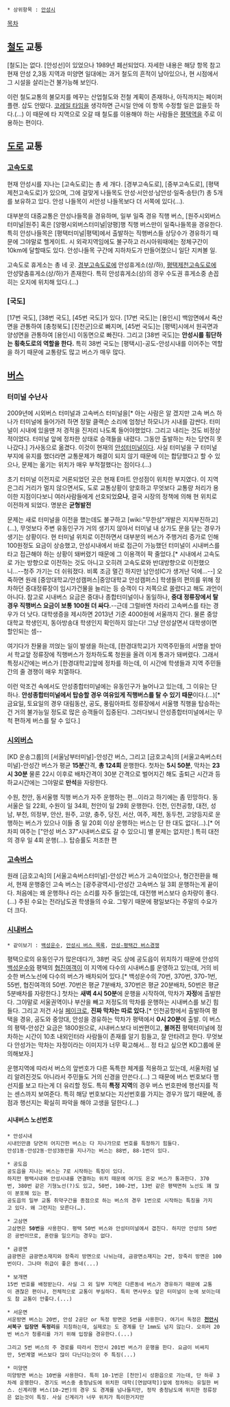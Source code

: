  * 상위항목 : [[안성시]]

[[목차]]
== [[철도]] 교통 ==
[철도]는 없다. [안성선]이 있었으나 1989년 폐선되었다. 자세한 내용은 해당 항목 참고
현재 안성 2,3동 지역과 미양면 일대에는 과거 철도의 흔적이 남아있으나, 현 시점에서 그 시설을 살리는건 불가능해 보인다.

이런 철도교통의 불모지를 메꾸는 산업철도와 전철 계획이 존재하나, 아직까지는 페이퍼플랜. 삽도 안떴다. [[코레일 타임]]을 생각하면 근시일 안에 이 항목 수정할 일은 없을듯 하다.(...) 이 때문에 타 지역으로 오갈 때 철도를 이용해야 하는 사람들은 [[평택역]]을 주로 이용하는 편이다. 

== [[도로]] 교통 ==
=== [[고속도로]] ===
현재 안성시를 지나는 [고속도로]는 총 세 개다. [경부고속도로], [중부고속도로], [평택제천고속도로]가 있으며, 그에 걸맞게 나들목도 안성·서안성·남안성·일죽·송탄(?) 총 5개를 보유하고 있다. 안성 나들목이 서안성 나들목보다 더 서쪽에 있다(…).

대부분의 대중교통은 안성나들목을 경유하며, 일부 일죽 경유 직행 버스, [원주시외버스터미널|원주] 혹은 [양평시외버스터미널|양평]행 직행 버스만이 일죽나들목을 경유한다. 특히 안성나들목은 [평택터미널|평택]에서 출발하는 직행버스들 상당수가 경유하기 때문에 그야말로 헬게이트. 시 외곽지역임에도 불구하고 러시아워때에는 정체구간이 10km에 달할때도 있다. 안성나들목 구간에 지하차도가 만들어졌으니 일단 지켜볼 일.

고속도로 휴게소는 총 네 곳. [[경부고속도로]]에 안성휴게소(상/하), [[평택제천고속도로]]에 안성맞춤휴게소(상/하)가 존재한다. 특히 안성휴게소(상)의 경우 수도권 휴게소중 손꼽히는 오지에 위치해 있다.(...)

=== [국도] ===
[17번 국도], [38번 국도], [45번 국도]가 있다. [17번 국도]는 [용인시] 백암면에서 죽산면을 관통하여 [충청북도] [진천군]으로 빠지며, [45번 국도]는 [평택]시에서 원곡면과 양성면을 관통하여 [용인시] 이동면으로 빠진다. 그리고 [38번 국도]는 '''안성시를 횡단하는 횡축도로의 역할을 한다.''' 특히 38번 국도는 [평택시]-공도-안성시내를 이어주는 역할을 하기 때문에 교통량도 많고 버스가 매우 많다.

== [[버스]] ==
=== 터미널 수난사 ===
2009년에 시외버스 터미널과 고속버스 터미널을[* 아는 사람은 알 겠지만 고속 버스 하나가 터미널에 들어가려 하면 정말 클랙슨 소리에 엄청난 하모니가 시내를 감싼다. 터미널이 시내에 있을땐 저 경적을 진저리 나도록 들어야했었다. 그리고 내리는 것도 비정상적이었다. 터미널 앞에 정차한 상태로 승객들을 내렸다. 그동안 출발하는 차는 당연히 못나갔다.] 가사동으로 옮겼다. 이것이 현재의 [[안성터미널]]이다. 사실 터미널을 구 터미널 부지에 유지를 했더라면 교통문제가 해결이 되지 않기 때문에 이는 합당했다고 할 수 있으나, 문제는 옮기는 위치가 매우 부적절했다는 점이다.(...)

초기 터미널 이전지로 거론되었던 곳은 현재 E마트 안성점이 위치한 부지였다. 이 지역은그리 거리가 멀지 않으면서도, 도로 교통상황이 양호하고 무엇보다 교통량 처리가 용이한 지점이다보니 여러사람들에게 선호되었'''으나''', 결국 시장의 정책에 의해 현 위치로 이전하게 되었다. 명분은 '''균형발전'''

문제는 새로 터미널을 이전을 했는데도 불구하고 [wiki:"무한성"개발은 지지부진하고](...), 무엇보다 주변 유동인구가 거의 생기지 않아서 터미널 내 상가도 문을 닫는 경우가 생기는 상황이다. 현 터미널 위치로 이전하면서 대부분의 버스가 주행거리 증가로 인해 100원정도 요금이 상승했고, 안성시내에서 바로 접근이 가능했던 터미널이 시내버스를 타고 접근해야 하는 상황이 돼버렸기 때문에 그 이용객이 팍 줄었다.[* 시내에서 고속도로 가는 방향으로 이전하는 것도 아니고 오히려 고속도로와 반대방향으로 이전했으니...--청주 가기는 더 쉬워졌다. 비록 조금 멀긴 하지만 남안성IC가 생겨난 덕에...--] 오죽하면 원래 [중앙대학교/안성캠퍼스|중앙대학교 안성캠퍼스] 학생들의 편의를 위해 정차하던 중대정류장이 임시가건물을 늘리는 등 승객이 다 저쪽으로 쏠렸다고 해도 과언이 아니다. 참고로 시내버스 요금은 중대나 종합터미널이나 동일하나, '''중대 정류장에서 탈 경우 직행버스 요금이 보통 100원 더 싸다.'''--근데 그럴바엔 차라리 고속버스를 타는 경우가 더 낫다. 대학생증을 제시하면 2013년 기준 4000원에 서울까지 간다. 물론 중앙대학교 학생인지, 동아방송대 학생인지 확인하지 않는다! 그냥 안성살면서 대학생이면 할인되는 셈--

여기다가 찬물을 끼얹는 일이 발생을 하는데, [한경대학교]가 지역주민들의 서명을 받아서 학교앞 정류장에 직행버스가 정차하도록 청원을 올려 이게 통과가 돼버렸다. 그래서 특정시간에는 버스가 [한경대학교]앞에 정차를 하는데, 이 시간에 학생들과 지역 주민들간의 줄 경쟁이 매우 치열하다.

이런 악조건 속에서도 안성종합터미널에는 유동인구가 늘어나고 있는데, 그 이유는 단 하나. '''안성종합터미널에서 탑승할 경우 여유있게 직행버스를 탈 수 있기 때문'''이다.(...)[* 금요일, 토요일의 경우 대림동산, 공도, 풍림아파트 정류장에서 서울행 직행을 탑승하는건 거의 불가능일 정도로 많은 승객들이 집중된다. 그러다보니 안성종합터미널에서는 무척 편하게 버스를 탈 수 있다.]

=== [[시외버스]] ===
[KD 운송그룹]의 [서울남부터미널]-안성간 버스, 그리고 [금호고속]의 [서울고속버스터미널]-안성간 버스가 평균 '''15분'''간격, '''총 124회''' 운행한다. 첫차는 '''5시 50분''', 막차는 '''23시 30분''' 물론 22시 이후로 배차간격이 30분 간격으로 벌어지긴 해도 출퇴근 시간과 등하교시간에는 그야말로 '''만석'''을 자랑한다.

수원, 천안, 동서울행 직행 버스가 자주 운행하는 편...이라고 하기에는 좀 민망하다. 동서울은 일 22회, 수원이 일 34회, 천안이 일 29회 운행한다. 인천, 인천공항, 대전, 성남, 부천, 의정부, 안산, 원주, 고양, 충주, 당진, 서산, 여주, 제천, 동두천, 고양등지로 운행하는 버스가 있으나 이들 중 일 20회 이상 운행하는 버스는 단 한 대도 없다(…).[* 어차피 여주는 ["안성 버스 37"시내버스로도 갈 수 있으니] 별 문제는 없지만.] 특히 대전의 경우 일 4회 운행(…). 탑승률도 저조한 편

=== [[고속버스]] ===
원래 [금호고속]의 [서울고속버스터미널]-안성간 버스가 고속이었으나, 형간전환을 해서, 현재 운행중인 고속 버스는 [광주광역시]-안성간 고속버스 일 3회 운행하는게 끝이다. 처음에는 왜 운행하나 라는 소리를 자주 들었는데, 대전행 버스보다 승차량이 좋다.(...) 주된 수요는 전라남도권 학생들의 수요. 그렇기 때문에 평일보다는 주말의 수요가 더 크다.

=== [[시내버스]] ===
 * 같이보기 : [[백성운수]], [[안성시 버스 목록]], [[안성-평택간 버스경쟁]]

평택으로의 유동인구가 많은데다가, 38번 국도 상에 공도읍이 위치하기 때문에 안성의 [[백성운수]]와 평택의 [[협진여객]]이 이 지역에 다수의 시내버스를 운영하고 있는데, 거의 비슷한 버스노선에 다수의 버스가 배차되어 있다.[* 백성운수의 70번, 370번, 370-1번, 55번, 협진여객의 50번. 70번은 평균 7분배차, 370번은 평균 20분배차, 50번은 평균 5분배차를 자랑한다.] 첫차는 '''새벽 4시 50분'''에 운행을 시작하여, 막차가 '''자정'''에 출발한다. 그야말로 서울권역이나 부산을 빼고 저정도의 막차를 운행하는 시내버스를 보긴 힘들다. 그리고 저건 사실 [[페이크]]로, '''진짜 막차는 따로 있다.'''[* 인천공항에서 출발하여 평택을 경유, 공도와 중앙대, 안성을 경유하는 막차가 평택에서 '''0시 20분'''에 출발. 이 버스의 평택-안성간 요금은 1800원으로, 시내버스보다 비싼편이고, '''불꺼진''' 평택터미널에 정차하는 시간이 10초 내외인터라 사람들이 존재를 알기 힘들고, 잘 안타려고 한다. 무엇보다 안성가는 막차는 자정이라는 이미지가 너무 확고해서... 정 타고 싶으면 KD그룹에 문의해보자.]

운행지역에 따라서 버스의 앞번호가 다른 독특한 체계를 적용하고 있는데, 서울처럼 널리 알려진것도 아니라서 주민들도 거의 신경을 안쓴다.(...) 그 때문에 버스 번호보다 행선지를 보고 타는게 더 유리할 정도. 특히 '''특정 지역'''의 경우 버스 번호판에 행선지를 적는 센스까지 보여준다. 특히 해당 번호보다는 지선번호를 가지는 경우가 많기 때문에, 종점과 행선지는 확실히 파악을 해야 고생을 덜한다.(...)

==== 시내버스 노선번호 ====
 * 안성시내
 시내인만큼 당연히 어지간한 버스는 다 지나가므로 번호를 특정하기 힘들다.
 안성1동·안성2동·안성3동만을 지나가는 버스는 88번, 88-1번이 있다.

 * 공도읍
 공도읍을 지나는 버스는 7로 시작하는 특징이 있다.
 하지만 평택시내와 안성시내를 연결하는 위치 때문에 여기도 온갖 버스가 통과한다. 370번, 380번 같은 기형노선(?)도 있고, 50번, 100-2번, 13번 같은 평택면허 노선도 꽤 많이 분포해 있는 편.
 공도읍의 일부 교통 취약구간을 종점으로 하는 버스의 경우 1번으로 시작하는 특징을 가지고 있다. 왜 그런지는 모른다(…).

 * 고삼면
 고삼면은 '''50번'''을 사용한다. 평택 50번 버스와 안성터미널에서 겹친다. 하지만 안성의 50번은 공번이므로, 혼란을 일으키는 경우는 없다.

 * 금광면
 금광면은 금광면소재지와 장죽리 방면으로 나뉘는데, 금광면소재지는 2번, 장죽리 방면은 100번이다. 그나마 취급이 좋은 동네(...)

 * 보개면
 15번 번호를 배정받는다. 사실 그 외 일부 지역은 다른동네 버스가 경유하기 때문에 교통이 괜찮은 편이나, 전체적으로 교통이 부실하다. 특히 면사무소 앞은 터미널이 눈에 보이는데도 참 교통이 안좋다.(...)

 * 서운면
 서운방면 버스는 20번, 안성 2공단 or 독정 방면은 5번을 사용한다. 여기서 독정은 '''[[천안]]시 서북구 입장면 독정리'''를 지칭하는데, 실제로는 도 경계를 단 1mm도 넘지 않는다. 오히러 20번 버스가 청룡리를 가기 위해 입장을 경유한다.(...)

 그리고 5번 버스의 주 경로를 따라서 천안시 201번 버스가 운행을 한다. 요금이 비싸지만, 5번계열 버스보다 많이 다닌다는것이 주 특징(...)

 * 미양면
 미양방면 버스는 10번을 사용한다. 특히 10-1번은 [천안]시 성환읍으로 가는데, 단 하루 3차례 운행한다. 경기도 버스중 충청남도에 위치한 대학([연암대학])앞에 정차하는 유일한 버스. 신계리행 버스(10-2번)의 경우 도 경계를 넘나들지만, 정작 충청남도에 위치한 정류장은 없는것이 특징. 사실 신계리가 너무 위치가 특이한거지만
